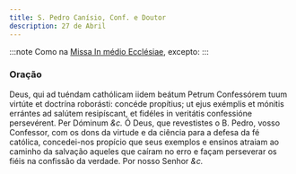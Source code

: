 ```yaml
---
title: S. Pedro Canísio, Conf. e Doutor
description: 27 de Abril
---
```


:::note
Como na [Missa In médio Ecclésiae](/missal/comum/13doutores), excepto:
:::

### Oração

<div class="grid grid-cols-2 gap-5">
  <span class="text-justify">
    Deus, qui ad tuéndam cathólicam iidem beátum Petrum Confessórem tuum virtúte
    et doctrína roborásti: concéde propítius; ut ejus exémplis et mónitis
    errántes ad salútem resipíscant, et fidéles in veritátis confessióne
    persevérent. Per Dóminum <em>&c.</em>
  </span>
  <span class="text-justify">
    Ó Deus, que revestistes o B. Pedro, vosso Confessor, com os dons da virtude
    e da ciência para a defesa da fé católica, concedei-nos propício que seus
    exemplos e ensinos atraiam ao caminho da salvação aqueles que caíram no erro
    e façam perseverar os fiéis na confissão da verdade. Por nosso Senhor
    <em>&c.</em>
  </span>
</div>
